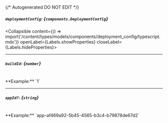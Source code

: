 {/* Autogenerated DO NOT EDIT  */}

##### `deploymentConfig`: *{`components.DeploymentConfig`}*
<Collapsible content={() => import('/content/types/models/components/deployment_config/typescript.mdx')} openLabel={Labels.showProperties} closeLabel={Labels.hideProperties}>
</Collapsible>

---
##### `buildId`: *{`number`}*
<br/>
**Example:** `1`

---
##### `appId?`: *{`string`}*
<br/>
**Example:** `app-af469a92-5b45-4565-b3c4-b79878de67d2`


